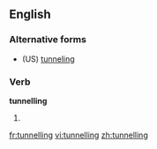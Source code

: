 ==English==

===Alternative forms===
* (US) [[tunneling]]

===Verb===
'''tunnelling'''

# {{present participle of|tunnel}}

[[fr:tunnelling]]
[[vi:tunnelling]]
[[zh:tunnelling]]